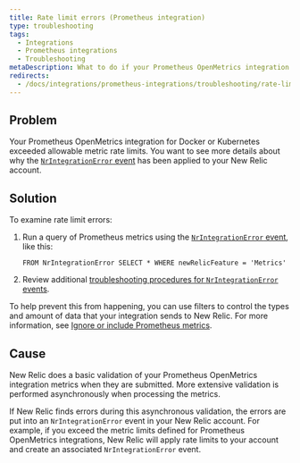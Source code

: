 ```yaml
---
title: Rate limit errors (Prometheus integration)
type: troubleshooting
tags:
  - Integrations
  - Prometheus integrations
  - Troubleshooting
metaDescription: What to do if your Prometheus OpenMetrics integration for Docker or Kubernetes exceeded allowable metric rate limits for your New Relic account.
redirects:
  - /docs/integrations/prometheus-integrations/troubleshooting/rate-limit-errors-prometheus-integration
---
```


## Problem

Your Prometheus OpenMetrics integration for Docker or Kubernetes exceeded allowable metric rate limits. You want to see more details about why the [`NrIntegrationError` event](/docs/telemetry-data-platform/manage-data/nrintegrationerror) has been applied to your New Relic account.

## Solution

To examine rate limit errors:

1. Run a query of Prometheus metrics using the [`NrIntegrationError` event](/docs/telemetry-data-platform/manage-data/nrintegrationerror), like this:

   ```
   FROM NrIntegrationError SELECT * WHERE newRelicFeature = 'Metrics'
   ```
2. Review additional [troubleshooting procedures for `NrIntegrationError` events](/docs/data-ingest-apis/get-data-new-relic/metric-api/troubleshoot-nrintegrationerror-events).

To help prevent this from happening, you can use filters to control the types and amount of data that your integration sends to New Relic. For more information, see [Ignore or include Prometheus metrics](/docs/integrations/prometheus-integrations/install-configure/ignore-or-include-prometheus-metrics).

## Cause

New Relic does a basic validation of your Prometheus OpenMetrics integration metrics when they are submitted. More extensive validation is performed asynchronously when processing the metrics.

If New Relic finds errors during this asynchronous validation, the errors are put into an `NrIntegrationError` event in your New Relic account. For example, if you exceed the metric limits defined for Prometheus OpenMetrics integrations, New Relic will apply rate limits to your account and create an associated `NrIntegrationError` event.
